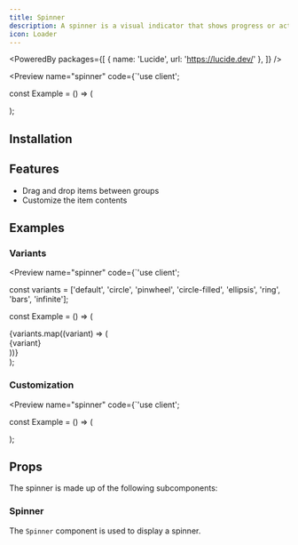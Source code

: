 ```yaml
---
title: Spinner
description: A spinner is a visual indicator that shows progress or activity.
icon: Loader
---
```



<PoweredBy packages={[
  { name: 'Lucide', url: 'https://lucide.dev/' },
]} />

<Preview name="spinner" code={`'use client';


const Example = () => (
  <div className="flex w-full h-screen items-center justify-center gap-4 bg-secondary">
    <Spinner />
  </div>
);


## Installation

<Installer packageName="spinner" />

## Features

- Drag and drop items between groups
- Customize the item contents

## Examples

### Variants

<Preview name="spinner" code={`'use client';


const variants = ['default', 'circle', 'pinwheel', 'circle-filled', 'ellipsis', 'ring', 'bars', 'infinite'];

const Example = () => (
  <div className="grid grid-cols-5 w-full h-screen items-center justify-center gap-8 bg-secondary">
    {variants.map((variant) => (
      <div key={variant} className="flex flex-col items-center justify-center gap-4">
        <Spinner key={variant} variant={variant} />
        <span className="text-xs text-muted-foreground font-mono">{variant}</span>
      </div>
    ))}
  </div>
);


### Customization

<Preview name="spinner" code={`'use client';


const Example = () => (
  <div className="flex w-full h-screen items-center justify-center bg-secondary">
    <Spinner size={64} className="text-blue-500" />
  </div>
);


## Props

The spinner is made up of the following subcomponents:

### Spinner

The `Spinner` component is used to display a spinner.

<AutoTypeTable path="node_modules/@repo/spinner/index.tsx" name="SpinnerProps" />
